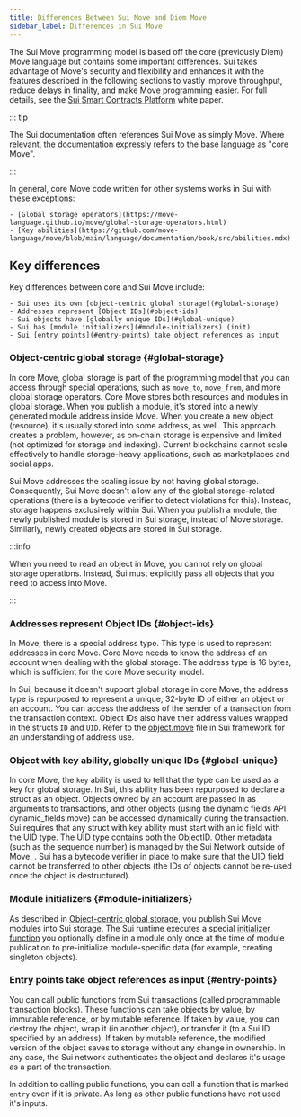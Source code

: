 ```yaml
---
title: Differences Between Sui Move and Diem Move
sidebar_label: Differences in Sui Move
---
```


The Sui Move programming model is based off the core (previously Diem) Move language but contains some important differences. Sui takes advantage of Move's security and flexibility and enhances it with the features described in the following sections to vastly improve throughput, reduce delays in finality, and make Move programming easier. For full details, see the [Sui Smart Contracts Platform](https://github.com/MystenLabs/sui/blob/main/doc/paper/sui.pdf) white paper.

::: tip

The Sui documentation often references Sui Move as simply Move. Where relevant, the documentation expressly refers to the base language as "core Move".

:::

In general, core Move code written for other systems works in Sui with these exceptions:

    - [Global storage operators](https://move-language.github.io/move/global-storage-operators.html)
    - [Key abilities](https://github.com/move-language/move/blob/main/language/documentation/book/src/abilities.mdx)

## Key differences

Key differences between core and Sui Move include:
    
    - Sui uses its own [object-centric global storage](#global-storage)
    - Addresses represent [Object IDs](#object-ids)
    - Sui objects have [globally unique IDs](#global-unique)
    - Sui has [module initializers](#module-initializers) (init)
    - Sui [entry points](#entry-points) take object references as input

### Object-centric global storage {#global-storage}

In core Move, global storage is part of the programming model that you can access through special operations, such as `move_to`, `move_from`, and more global storage operators. Core Move stores both resources and modules in global storage. When you publish a module, it's stored into a newly generated module address inside Move. When you create a new object (resource), it's usually stored into some address, as well. This approach creates a problem, however, as on-chain storage is expensive and limited (not optimized for storage and indexing). Current blockchains cannot scale effectively to handle storage-heavy applications, such as marketplaces and social apps.

Sui Move addresses the scaling issue by not having global storage. Consequently, Sui Move doesn't allow any of the global storage-related operations (there is a bytecode verifier to detect violations for this). Instead, storage happens exclusively within Sui. When you publish a module, the newly published module is stored in Sui storage, instead of Move storage. Similarly, newly created objects are stored in Sui storage.

:::info

When you need to read an object in Move, you cannot rely on global storage operations. Instead, Sui must explicitly pass all objects that you need to access into Move.

:::

### Addresses represent Object IDs {#object-ids}

In Move, there is a special address type. This type is used to represent addresses in core Move. Core Move needs to know the address of an account when dealing with the global storage. The address type is 16 bytes, which is sufficient for the core Move security model.

In Sui, because it doesn't support global storage in core Move, the address type is repurposed to represent a unique, 32-byte ID of either an object or an account. You can access the address of the sender of a transaction from the transaction context. Object IDs also have their address values wrapped in the structs `ID` and `UID`.  Refer to the [object.move](https://github.com/MystenLabs/sui/tree/main/crates/sui-framework/packages/sui-framework/sources/object.move) file in Sui framework for an understanding of address use. 

### Object with key ability, globally unique IDs {#global-unique}

In core Move, the `key` ability is used to tell that the type can be used as a key for global storage. In Sui, this ability has been repurposed to declare a struct as an object. Objects owned by an account are passed in as arguments to transactions, and other objects (using the dynamic fields API dynamic_fields.move) can be accessed dynamically during the transaction. Sui requires that any struct with key ability must start with an id field with the UID type. The UID type contains both the ObjectID. Other metadata (such as the sequence number) is managed by the Sui Network outside of Move. . Sui has a bytecode verifier in place to make sure that the UID field cannot be transferred to other objects (the IDs of objects cannot be re-used once the object is destructured).

### Module initializers {#module-initializers}

As described in [Object-centric global storage](#global-storage), you publish Sui Move modules into Sui storage. The Sui runtime executes a special [initializer function](init.mdx) you optionally define in a module only once at the time of module publication to pre-initialize module-specific data (for example, creating singleton objects).

### Entry points take object references as input {#entry-points}

You can call public functions from Sui transactions (called programmable transaction blocks). These functions can take objects by value, by immutable reference, or by mutable reference. If taken by value, you can destroy the object, wrap it (in another object), or transfer it (to a Sui ID specified by an address). If taken by mutable reference, the modified version of the object saves to storage without any change in ownership. In any case, the Sui network authenticates the object and declares it's usage as a part of the transaction. 

In addition to calling public functions, you can call a function that is marked `entry` even if it is private. As long as other public functions have not used it's inputs. 

